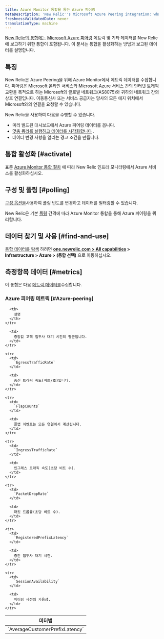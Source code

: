 ```yaml
---
title: Azure Monitor 통합을 통한 Azure 피어링
metaDescription: 'New Relic''s Microsoft Azure Peering integration: what data it reports and how to enable it.'
freshnessValidatedDate: never
translationType: machine
---
```


[New Relic의 통합에는](/docs/infrastructure/integrations-getting-started/getting-started/introduction-infrastructure-integrations) [Microsoft Azure 피어링](https://learn.microsoft.com/en-in/azure/internet-peering/) 메트릭 및 기타 데이터를 New Relic에 보고하기 위한 통합이 포함됩니다. 이 문서는 통합을 활성화하는 방법과 보고된 데이터를 설명합니다.

## 특징

New Relic은 Azure Peering을 위해 Azure Monitor에서 메트릭 데이터를 수집합니다. 피어링은 Microsoft 온라인 서비스와 Microsoft Azure 서비스 간의 인터넷 트래픽 교환을 목적으로 하는 Microsoft의 글로벌 네트워크(AS8075)와 귀하의 네트워크 간의 상호 연결입니다. 이동통신사 또는 서비스 공급자는 당사의 모든 에지 위치에서 Microsoft와의 연결을 요청할 수 있습니다.

New Relic을 사용하여 다음을 수행할 수 있습니다.

* 미리 빌드된 대시보드에서 Azure 피어링 데이터를 봅니다.
* [맞춤 쿼리를 실행하고 데이터를 시각화합니다](/docs/infrastructure/integrations-getting-started/getting-started/use-integration-data-new-relic-insights) .
* 데이터 변경 사항을 알리는 경고 조건을 만듭니다.

## 통합 활성화 [#activate]

표준 [Azure Monitor 통합 절차](/docs/infrastructure/microsoft-azure-integrations/azure-integrations-list/azure-monitor) 에 따라 New Relic 인프라 모니터링에서 Azure 서비스를 활성화하십시오.

## 구성 및 폴링 [#polling]

[구성 옵션을](/docs/infrastructure/microsoft-azure-integrations/azure-integrations-list/azure-monitor/#settings)사용하여 폴링 빈도를 변경하고 데이터를 필터링할 수 있습니다.

New Relic은 기본 [폴링](/docs/infrastructure/microsoft-azure-integrations/azure-integrations-list/azure-monitor/#settings) 간격에 따라 Azure Monitor 통합을 통해 Azure 피어링을 쿼리합니다.

## 데이터 찾기 및 사용 [#find-and-use]

[통합 데이터를 탐색](/docs/infrastructure/integrations/find-use-infrastructure-integration-data) 하려면 **[one.newrelic.com > All capabilities](https://one.newrelic.com/all-capabilities) > Infrastructure > Azure > (통합 선택)** 으로 이동하십시오.

## 측정항목 데이터 [#metrics]

이 통합은 다음 [메트릭 데이터를](/docs/infrastructure/integrations-getting-started/getting-started/understand-integration-data-data-types#metric)수집합니다.

### Azure 피어링 메트릭 [#Azure-peering]

<table>
  <thead>
    <tr>
      <th style={{ width: "300px" }}>
        미터법
      </th>

      <th>
        설명
      </th>
    </tr>
  </thead>

  <tbody>
    <tr>
      <td>
        `AverageCustomerPrefixLatency`
      </td>

      <td>
        중앙값 고객 접두사 대기 시간의 평균입니다.
      </td>
    </tr>

    <tr>
      <td>
        `EgressTrafficRate`
      </td>

      <td>
        송신 트래픽 속도(비트/초)입니다.
      </td>
    </tr>

    <tr>
      <td>
        `FlapCounts`
      </td>

      <td>
        플랩 이벤트는 모든 연결에서 계산됩니다.
      </td>
    </tr>

    <tr>
      <td>
        `IngressTrafficRate`
      </td>

      <td>
        인그레스 트래픽 속도(초당 비트 수).
      </td>
    </tr>

    <tr>
      <td>
        `PacketDropRate`
      </td>

      <td>
        패킷 드롭률(초당 비트 수).
      </td>
    </tr>

    <tr>
      <td>
        `RegisteredPrefixLatency`
      </td>

      <td>
        중간 접두사 대기 시간.
      </td>
    </tr>

    <tr>
      <td>
        `SessionAvailability`
      </td>

      <td>
        피어링 세션의 가용성.
      </td>
    </tr>
  </tbody>
</table>